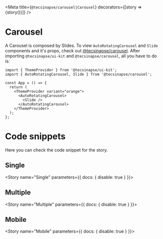 
<Meta
  title={`@tecsinapse/carousel|Carousel`}
  decorators={[story => <DivFlex>{story()}</DivFlex>]}
/>

# Carousel

A Carousel is composed by Slides. To view `AutoRotatingCarousel` and `Slide` components and it's props, check out [@tecsinapse/carousel](https://github.com/tecsinapse/carousel).
After importing `@tecsinapse/ui-kit` and `@tecsinapse/carousel`, all you have to do is:

```
import { ThemeProvider } from '@tecsinapse/ui-kit';
import { AutoRotatingCarousel, Slide } from '@tecsinapse/carousel';

const App = () => {
  return (
    <ThemeProvider variant="orange">
      <AutoRotatingCarousel>
        <Slide />
      </AutoRotatingCarousel>
    </ThemeProvider>
  );
};
```

# Code snippets

Here you can check the code snippet for the story.

## Single

<Story name="Single" parameters={{ docs: { disable: true } }}>
  <div style={{ width: '700px', height: '400px' }}>
    <AutoRotatingCarousel>
      <Slide
        title="Seja bem-vindo ao novo Portal"
        titleColor="#f69322"
        subtitle="Com novos recursos e design mais atrativo e fácil de usar. Aproveite as novidades!<br/>Dúvidas? Acesse a Central de Relacionamentos, HelpTec."
        backgroundImage="https://ak6.picdn.net/shutterstock/videos/21643606/thumb/1.jpg"
        buttonTitle="ACESSAR HELPTEC"
        link="https://www.tecsinapse.com.br/"
        linkTarget="_blank"
      />
    </AutoRotatingCarousel>
  </div>
</Story>

<Source id="tecsinapse-carousel-carousel--single" />

## Multiple

<Story name="Multiple" parameters={{ docs: { disable: true } }}>
  <div style={{ width: '700px', height: '400px' }}>
    <AutoRotatingCarousel autoplay>
      <Slide
        link="http://www.tecsinapse.com.br"
        linkTarget="_blank"
        backgroundImage="https://www.sokolovelaw.com/wp-content/uploads/automotive-mechanics.jpg"
        title="Relatório de Manuntenção BMW"
        subtitle="Já estão disponíveis todos os relatórios de manuntenção de 2019."
      />
      <Slide
        link="http://www.tecsinapse.com.br"
        linkTarget="_blank"
        backgroundImage="https://autonesian.com/wp-content/uploads/2017/02/astra-autoprima-bmw-2-700x400.jpg"
        title="Comitê Geral Seleciona Integrantes"
        subtitle="O comitê geral elegeu os novos membros para o Premium Selection."
      />
    </AutoRotatingCarousel>
  </div>
</Story>

<Source id="tecsinapse-carousel-carousel--multiple" />

## Mobile

<Story name="Mobile" parameters={{ docs: { disable: true } }}>
  <div style={{ width: '100vw', height: '300px' }}>
    <AutoRotatingCarousel variant="mobile">
      <Slide
        link="http://www.tecsinapse.com.br"
        linkTarget="_blank"
        backgroundImage="https://www.sokolovelaw.com/wp-content/uploads/automotive-mechanics.jpg"
        title="Relatório de Manuntenção BMW"
        subtitle="Já estão disponíveis todos os relatórios de manuntenção de 2019."
        buttonTitle="SAIBA MAIS"
        mobile
      />
      <Slide
        link="http://www.tecsinapse.com.br"
        linkTarget="_blank"
        backgroundImage="https://autonesian.com/wp-content/uploads/2017/02/astra-autoprima-bmw-2-700x400.jpg"
        title="Comitê Geral Seleciona Integrantes"
        subtitle="O comitê geral elegeu os novos membros para o Premium Selection."
        mobile
      />
    </AutoRotatingCarousel>
  </div>
</Story>

<Source id="tecsinapse-carousel-carousel--mobile" />
